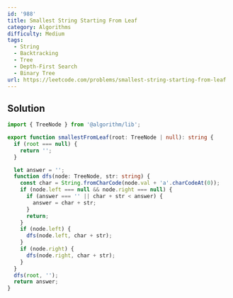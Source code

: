 ```yaml
---
id: '988'
title: Smallest String Starting From Leaf
category: Algorithms
difficulty: Medium
tags:
  - String
  - Backtracking
  - Tree
  - Depth-First Search
  - Binary Tree
url: https://leetcode.com/problems/smallest-string-starting-from-leaf
---
```


## Solution

```typescript filename="solution.ts" copy
import { TreeNode } from '@algorithm/lib';

export function smallestFromLeaf(root: TreeNode | null): string {
  if (root === null) {
    return '';
  }

  let answer = '';
  function dfs(node: TreeNode, str: string) {
    const char = String.fromCharCode(node.val + 'a'.charCodeAt(0));
    if (node.left === null && node.right === null) {
      if (answer === '' || char + str < answer) {
        answer = char + str;
      }
      return;
    }
    if (node.left) {
      dfs(node.left, char + str);
    }
    if (node.right) {
      dfs(node.right, char + str);
    }
  }
  dfs(root, '');
  return answer;
}
```
